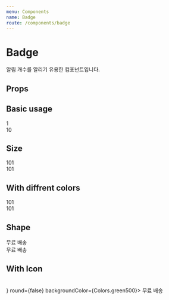 ```yaml
---
menu: Components
name: Badge
route: /components/badge
---
```



# Badge

알림 개수를 알리기 유용한 컴포넌트입니다.

## Props

<PropsTable of={Badge} />

## Basic usage

<Playground>
  <Badge>1</Badge>
  <br />
  <Badge>10</Badge>
</Playground>

## Size

<Playground>
  <Badge size="sm">101</Badge>
  <br />
  <Badge size="md">101</Badge>
</Playground>

## With diffrent colors

<Playground>
  <Badge color="black" backgroundColor="pink">
    101
  </Badge>
  <br />
  <Badge color="pink" backgroundColor="black">
    101
  </Badge>
</Playground>

## Shape

<Playground>
  <Badge pill>무료 배송</Badge>
  <br />
  <Badge pill={false}>무료 배송</Badge>
</Playground>

## With Icon

<Playground>
  <Badge>
    <Icon.StarFull fillColor={Colors.white} />
  </Badge>
  <br />
  <Badge icon={<Icon.ShippingTruck fillColor={Colors.white} />} round={false} backgroundColor={Colors.green500}>
    무료 배송
  </Badge>
</Playground>
